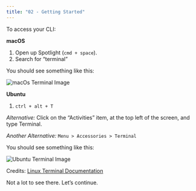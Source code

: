 ```yaml
---
title: "02 - Getting Started"
---
```


To access your CLI:

**macOS**

1. Open up Spotlight (`cmd + space`).
2. Search for “terminal”

You should see something like this:

![macOs Terminal Image](https://firebasestorage.googleapis.com/v0/b/avocado-on-toast.appspot.com/o/course%2F1-empty-terminal.png?alt=media&token=4bfa6d25-cceb-43a1-a33d-2fb8a41471dd "Mac Terminal")

**Ubuntu**

1. `ctrl + alt + T`

*Alternative:* Click on the “Activities” item, at the top left of the screen, and type Terminal.

*Another Alternative:* `Menu > Accessories > Terminal`

You should see something like this:

![Ubuntu Terminal Image](https://ubuntucommunity.s3.dualstack.us-east-2.amazonaws.com/original/2X/b/ba76cbf3dc8dc2cc94d26dd61c7aad3cedcd5102.png)

Credits: [Linux Terminal Documentation](https://ubuntu.com/tutorials/command-line-for-beginners#3-opening-a-terminal)

Not a lot to see there. Let’s continue.